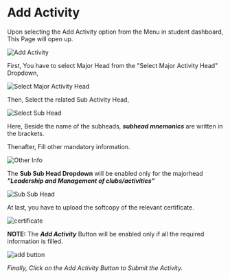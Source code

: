 # Add Activity

Upon selecting the Add Activity option from the Menu in student dashboard, This Page will open up.

![Add Activity](src/assets/students/addactivity.png)

First, You have to select Major Head from the "Select Major Activity Head" Dropdown,

![Select Major Activity Head](src/assets/students/majorhead.png)

Then, Select the related Sub Activity Head,

![Select Sub Head](src/assets/students/subhead.png)

Here, Beside the name of the subheads, **_subhead mnemonics_** are written in the brackets.

Thenafter, Fill other mandatory information.

![Other Info](src/assets/students/otherinfo.png)

The **Sub Sub Head Dropdown** will be enabled only for the majorhead **_"Leadership and Management of clubs/activities"_**

![Sub Sub Head](src/assets/students/subsubhead.png)

At last, you have to upload the softcopy of the relevant certificate. 

![certificate](src/assets/students/certificate.png)

**NOTE:** The **_Add Activity_** Button will be enabled only if all the required information is filled.

![add button](src/assets/students/addbutton.png)

_Finally, Click on the Add Activity Button to Submit the Activity._